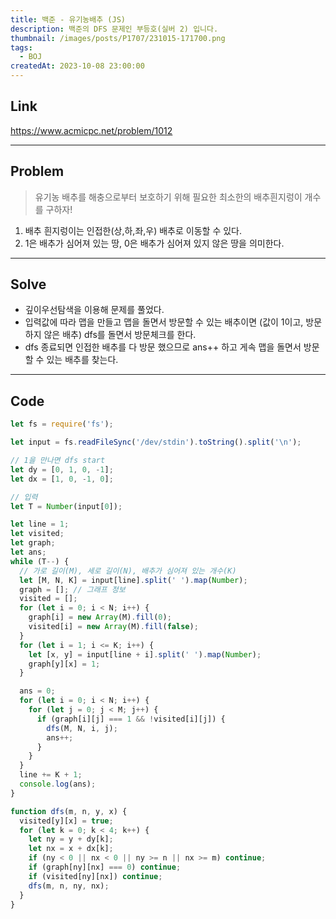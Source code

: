 ```yaml
---
title: 백준 - 유기농배추 (JS)
description: 백준의 DFS 문제인 부등호(실버 2) 입니다.
thumbnail: /images/posts/P1707/231015-171700.png
tags:
  - BOJ
createdAt: 2023-10-08 23:00:00
---
```


## Link

https://www.acmicpc.net/problem/1012

<hr />

## Problem

> 유기농 배추를 해충으로부터 보호하기 위해 필요한 최소한의 배추흰지렁이 개수를 구하자!

1. 배추 흰지렁이는 인접한(상,하,좌,우) 배추로 이동할 수 있다.
2. 1은 배추가 심어져 있는 땅, 0은 배추가 심어져 있지 않은 땅을 의미한다.

<hr />

## Solve

- 깊이우선탐색을 이용해 문제를 풀었다.
- 입력값에 따라 맵을 만들고 맵을 돌면서 방문할 수 있는 배추이면 (값이 1이고, 방문하지 않은 배추) dfs를 돌면서 방문체크를 한다.
- dfs 종료되면 인접한 배추를 다 방문 했으므로 ans++ 하고 게속 맵을 돌면서 방문할 수 있는 배추를 찾는다.

<hr />

## Code

```javascript
let fs = require('fs');

let input = fs.readFileSync('/dev/stdin').toString().split('\n');

// 1을 만나면 dfs start
let dy = [0, 1, 0, -1];
let dx = [1, 0, -1, 0];

// 입력
let T = Number(input[0]);

let line = 1;
let visited;
let graph;
let ans;
while (T--) {
  // 가로 길이(M), 세로 길이(N), 배추가 심어져 있는 개수(K)
  let [M, N, K] = input[line].split(' ').map(Number);
  graph = []; // 그래프 정보
  visited = [];
  for (let i = 0; i < N; i++) {
    graph[i] = new Array(M).fill(0);
    visited[i] = new Array(M).fill(false);
  }
  for (let i = 1; i <= K; i++) {
    let [x, y] = input[line + i].split(' ').map(Number);
    graph[y][x] = 1;
  }

  ans = 0;
  for (let i = 0; i < N; i++) {
    for (let j = 0; j < M; j++) {
      if (graph[i][j] === 1 && !visited[i][j]) {
        dfs(M, N, i, j);
        ans++;
      }
    }
  }
  line += K + 1;
  console.log(ans);
}

function dfs(m, n, y, x) {
  visited[y][x] = true;
  for (let k = 0; k < 4; k++) {
    let ny = y + dy[k];
    let nx = x + dx[k];
    if (ny < 0 || nx < 0 || ny >= n || nx >= m) continue;
    if (graph[ny][nx] === 0) continue;
    if (visited[ny][nx]) continue;
    dfs(m, n, ny, nx);
  }
}
```
